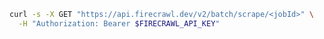 ```bash
curl -s -X GET "https://api.firecrawl.dev/v2/batch/scrape/<jobId>" \
  -H "Authorization: Bearer $FIRECRAWL_API_KEY"
```


